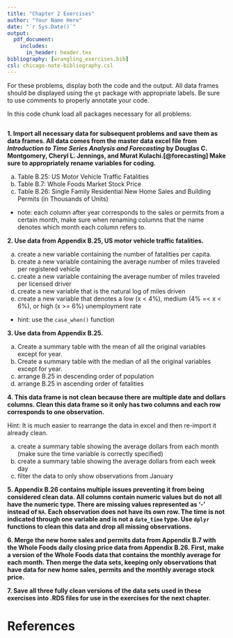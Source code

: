 ```yaml
---
title: "Chapter 2 Exercises"
author: "Your Name Here"
date: "`r Sys.Date()`"
output: 
  pdf_document:
    includes:
      in_header: header.tex
bibliography: [wrangling_exercises.bib]
csl: chicago-note-bibliography.csl
---
```


For these problems, display both the code and the output. All data frames should be displayed using the `gt` package with appropriate labels. Be sure to use comments to properly annotate your code.

In this code chunk load all packages necessary for all problems:

```r

```

**1. Import all necessary data for subsequent problems and save them as data frames. All data comes from the master data excel file from *Introduction to Time Series Analysis and Forecasting* by Douglas C. Montgomery, Cheryl L. Jennings, and Murat Kulachi.[@forecasting] Make sure to appropriately rename variables for coding.**

a.  Table B.25: US Motor Vehicle Traffic Fatalities
b.  Table B.7: Whole Foods Market Stock Price
c.  Table B.26: Single Family Residential New Home Sales and Building Permits (in Thousands of Units)
  + note: each column after year corresponds to the sales or permits from a certain month, make sure when renaming columns that the name denotes which month each column refers to.


**2.  Use data from Appendix B.25, US motor vehicle traffic fatalities.**

a.  create a new variable containing the number of fatalities per capita.
b.  create a new variable containing the average number of miles traveled per registered vehicle
c.  create a new variable containing the average number of miles traveled per licensed driver
d.  create a new variable that is the natural log of miles driven
e.  create a new variable that denotes a low (x < 4%), medium (4% =< x < 6%), or high (x >= 6%) unemployment rate
  + hint: use the `case_when()` function


**3. Use data from Appendix B.25.**

a.  Create a summary table with the mean of all the original variables except for year.
b.  Create a summary table with the median of all the original variables except for year.
c.  arrange B.25 in descending order of population
d.  arrange B.25 in ascending order of fatalities


**4.  This data frame is not clean because there are multiple date and dollars columns. Clean this data frame so it only has two columns and each row corresponds to one observation.**

Hint: It is much easier to rearrange the data in excel and then re-import it already clean.

a.  create a summary table showing the average dollars from each month (make sure the time variable is correctly specified)
b.  create a summary table showing the average dollars from each week day
c. filter the data to only show observations from January


**5. Appendix B.26 contains multiple issues preventing it from being considered clean data. All columns contain numeric values but do not all have the numeric type. There are missing values represented as '-' instead of `NA`. Each observation does not have its own row. The time is not indicated through one variable and is not a `date_time` type. Use `dplyr` functions to clean this data and drop all missing observations.**


**6. Merge the new home sales and permits data from Appendix B.7 with the Whole Foods daily closing price data from Appendix B.26. First, make a version of the Whole Foods data that contains the monthly average for each month. Then merge the data sets, keeping only observations that have data for new home sales, permits and the monthly average stock price. **


**7. Save all three fully clean versions of the data sets used in these exercises into .RDS files for use in the exercises for the next chapter.**


# References
